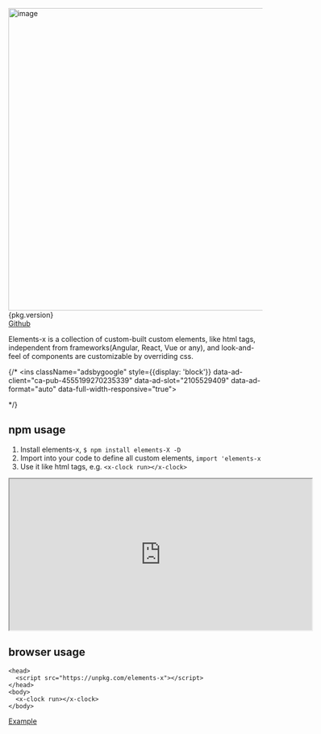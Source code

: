 
<Meta title="Getting started" />
<style>{`
  .sbdocs-content p { font-size: 16px !important; }
`}</style>

<img src="/logo.png" alt="image" width="600" class="align-bottom"/>{pkg.version}
<br/>
<a href="https://github.com/allenhwkim/elements-x">Github</a>

Elements-x is a collection of custom-built custom elements, like html tags, 
independent from frameworks(Angular, React, Vue or any), 
and look-and-feel of components are customizable by overriding css.

{/* <script async src="https://pagead2.googlesyndication.com/pagead/js/adsbygoogle.js?client=ca-pub-4555199270235339"
  crossorigin="anonymous"></script>
<ins className="adsbygoogle"
  style={{display: 'block'}}
  data-ad-client="ca-pub-4555199270235339"
  data-ad-slot="2105529409"
  data-ad-format="auto"
  data-full-width-responsive="true"></ins>
<script> (adsbygoogle = window.adsbygoogle || []).push({}); </script> */}

## npm usage 
1. Install elements-x, `$ npm install elements-X -D`
2. Import into your code to define all custom elements, `import 'elements-x`
3. Use it like html tags, e.g. `<x-clock run></x-clock>`

<iframe src="https://stackblitz.com/edit/elements-x?embed=1&view=preview" width="600" height="300"></iframe>

## browser usage
```
<head>
  <script src="https://unpkg.com/elements-x"></script>
</head>
<body>
  <x-clock run></x-clock>
</body>
```
[Example](https://unpkg.com/elements-x/dist/lib/test.html)
